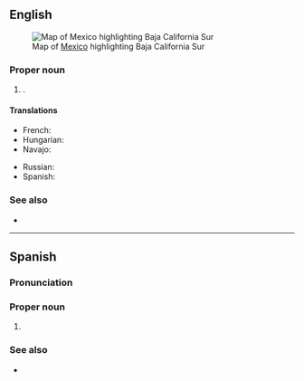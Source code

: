 ==English==
[[File:Mexico map, MX-BCS.svg|thumb|Map of [[Mexico]] highlighting Baja California Sur]]

===Proper noun===
{{en-proper noun|head=Baja California Sur}}

# {{place|en|state|c/Mexico}}.

====Translations====
{{trans-top|state of Mexico}}
* French: {{t|fr|Basse-Californie du Sud}}
* Hungarian: {{t|hu|Déli-Alsó-Kalifornia}}
* Navajo: {{t|nv|Shádiʼááhjí Ayaaí Ahééháshį́į́h Hahoodzo}}
{{trans-mid}}
* Russian: {{t+|ru|Ю́жная Ни́жняя Калифо́рния|f}}
* Spanish: {{t+|es|Baja California Sur|f}}
{{trans-bottom}}

===See also===
* {{pedia}}

----

==Spanish==

===Pronunciation===
{{es-pr|+<audio:ES-Baja California Sur.ogg>}}

===Proper noun===
{{es-proper noun|f|head=[[Baja California]] [[sur|Sur]]}}

# {{place|es|state|c/Mexico}}

===See also===
* {{pedia|lang=es}}